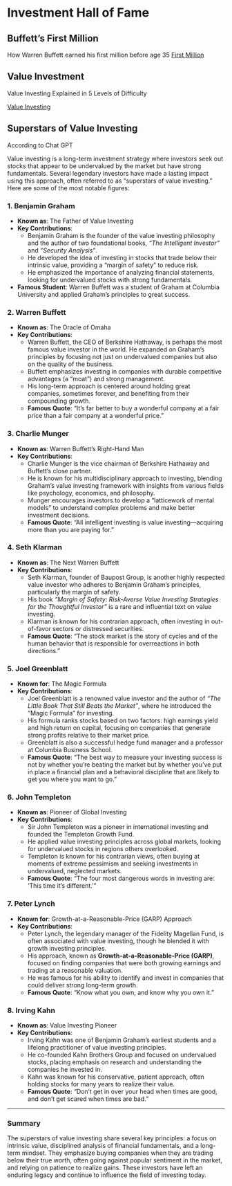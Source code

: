 # Investment Hall of Fame

## Buffett's First Million

How Warren Buffett earned his first million before age 35
[First Million](https://www.youtube.com/watch?v=M5i_YYAXsAM)

## Value Investment

Value Investing Explained in 5 Levels of Difficulty

[Value Investing](https://youtu.be/HKB2H7IM6NY?si=9rMWgwjGOoVhd_mM)

## Superstars of Value Investing

According to Chat GPT

Value investing is a long-term investment strategy where investors seek out stocks that appear to be undervalued by the market but have strong fundamentals. Several legendary investors have made a lasting impact using this approach, often referred to as "superstars of value investing." Here are some of the most notable figures:

### 1. **Benjamin Graham**
   - **Known as**: The Father of Value Investing
   - **Key Contributions**: 
     - Benjamin Graham is the founder of the value investing philosophy and the author of two foundational books, *"The Intelligent Investor"* and *"Security Analysis"*.
     - He developed the idea of investing in stocks that trade below their intrinsic value, providing a "margin of safety" to reduce risk.
     - He emphasized the importance of analyzing financial statements, looking for undervalued stocks with strong fundamentals.
   - **Famous Student**: Warren Buffett was a student of Graham at Columbia University and applied Graham's principles to great success.

### 2. **Warren Buffett**
   - **Known as**: The Oracle of Omaha
   - **Key Contributions**:
     - Warren Buffett, the CEO of Berkshire Hathaway, is perhaps the most famous value investor in the world. He expanded on Graham’s principles by focusing not just on undervalued companies but also on the quality of the business.
     - Buffett emphasizes investing in companies with durable competitive advantages (a "moat") and strong management.
     - His long-term approach is centered around holding great companies, sometimes forever, and benefiting from their compounding growth.
     - **Famous Quote**: "It's far better to buy a wonderful company at a fair price than a fair company at a wonderful price."
   
### 3. **Charlie Munger**
   - **Known as**: Warren Buffett’s Right-Hand Man
   - **Key Contributions**:
     - Charlie Munger is the vice chairman of Berkshire Hathaway and Buffett’s close partner.
     - He is known for his multidisciplinary approach to investing, blending Graham's value investing framework with insights from various fields like psychology, economics, and philosophy.
     - Munger encourages investors to develop a “latticework of mental models” to understand complex problems and make better investment decisions.
     - **Famous Quote**: "All intelligent investing is value investing—acquiring more than you are paying for."

### 4. **Seth Klarman**
   - **Known as**: The Next Warren Buffett
   - **Key Contributions**:
     - Seth Klarman, founder of Baupost Group, is another highly respected value investor who adheres to Benjamin Graham’s principles, particularly the margin of safety.
     - His book *"Margin of Safety: Risk-Averse Value Investing Strategies for the Thoughtful Investor"* is a rare and influential text on value investing.
     - Klarman is known for his contrarian approach, often investing in out-of-favor sectors or distressed securities.
     - **Famous Quote**: "The stock market is the story of cycles and of the human behavior that is responsible for overreactions in both directions."

### 5. **Joel Greenblatt**
   - **Known for**: The Magic Formula
   - **Key Contributions**:
     - Joel Greenblatt is a renowned value investor and the author of *"The Little Book That Still Beats the Market"*, where he introduced the "Magic Formula" for investing.
     - His formula ranks stocks based on two factors: high earnings yield and high return on capital, focusing on companies that generate strong profits relative to their market price.
     - Greenblatt is also a successful hedge fund manager and a professor at Columbia Business School.
     - **Famous Quote**: "The best way to measure your investing success is not by whether you’re beating the market but by whether you’ve put in place a financial plan and a behavioral discipline that are likely to get you where you want to go."

### 6. **John Templeton**
   - **Known as**: Pioneer of Global Investing
   - **Key Contributions**:
     - Sir John Templeton was a pioneer in international investing and founded the Templeton Growth Fund.
     - He applied value investing principles across global markets, looking for undervalued stocks in regions others overlooked.
     - Templeton is known for his contrarian views, often buying at moments of extreme pessimism and seeking investments in undervalued, neglected markets.
     - **Famous Quote**: "The four most dangerous words in investing are: 'This time it’s different.'"

### 7. **Peter Lynch**
   - **Known for**: Growth-at-a-Reasonable-Price (GARP) Approach
   - **Key Contributions**:
     - Peter Lynch, the legendary manager of the Fidelity Magellan Fund, is often associated with value investing, though he blended it with growth investing principles.
     - His approach, known as **Growth-at-a-Reasonable-Price (GARP)**, focused on finding companies that were both growing earnings and trading at a reasonable valuation.
     - He was famous for his ability to identify and invest in companies that could deliver strong long-term growth.
     - **Famous Quote**: "Know what you own, and know why you own it."

### 8. **Irving Kahn**
   - **Known as**: Value Investing Pioneer
   - **Key Contributions**:
     - Irving Kahn was one of Benjamin Graham's earliest students and a lifelong practitioner of value investing principles.
     - He co-founded Kahn Brothers Group and focused on undervalued stocks, placing emphasis on research and understanding the companies he invested in.
     - Kahn was known for his conservative, patient approach, often holding stocks for many years to realize their value.
     - **Famous Quote**: "Don’t get in over your head when times are good, and don’t get scared when times are bad."

---

### Summary

The superstars of value investing share several key principles: a focus on intrinsic value, disciplined analysis of financial fundamentals, and a long-term mindset. They emphasize buying companies when they are trading below their true worth, often going against popular sentiment in the market, and relying on patience to realize gains. These investors have left an enduring legacy and continue to influence the field of investing today.